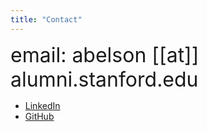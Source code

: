 ```yaml
---
title: "Contact"
---
```


<font size="6">
email: abelson [[at]] alumni.stanford.edu
</font>

- [LinkedIn](https://www.linkedin.com/in/ericabelson/)
- [GitHub](https://github.com/ericabelson)
